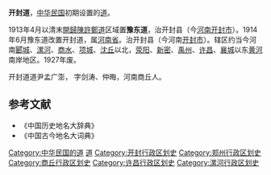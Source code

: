 '''开封道'''，[[中华民国|中华民国]]初期设置的[[道_(行政区划)|道]]。

1913年4月以清末[[開歸陳許鄭道|開歸陳許鄭道]]区域置'''豫东道'''，治开封县（今[[河南|河南]][[开封市|开封市]]）。1914年6月豫东道改置开封道，属[[河南省_(中华民国)|河南省]]。治开封县（今河南[[开封市|开封市]]）。辖区约当今河南[[郾城|郾城]]、[[漯河|漯河]]、[[商水|商水]]、[[项城|项城]]、[[沈丘|沈丘]]以北，[[荥阳|荥阳]]、[[新密|新密]]、[[禹州|禹州]]、[[许昌|许昌]]、[[襄城|襄城]]以东[[黄河|黄河]]南岸地区。1927年废。

开封道道尹孟广澎， 字剑涛、仲晦，河南商丘人。

==参考文献==
* 《中国历史地名大辞典》
* 《中国古今地名大词典》
{{中华民国的道|nocat}}
{{北洋政府行政區劃|nocat}}
{{河南省历史二级政区|nocat}}
{{中华民国大陆时期行政区划小作品}}
[[Category:中华民国的道|Category:中华民国的道]]
[[Category:中华民国河南省行政区划|道]]
[[Category:开封行政区划史|Category:开封行政区划史]]
[[Category:郑州行政区划史|Category:郑州行政区划史]]
[[Category:商丘行政区划史|Category:商丘行政区划史]]
[[Category:许昌行政区划史|Category:许昌行政区划史]]
[[Category:漯河行政区划史|Category:漯河行政区划史]]